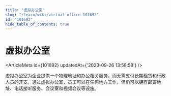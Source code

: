```yaml
---
title: "虚拟办公室"
slug: "/learn/wiki/virtual-office-101692"
id: "101692"
hide_table_of_contents: true
---
```



# 虚拟办公室

<ArticleMeta id={101692} updatedAt={'2023-09-26 13:58:58'} />
<div className='border-solid border-b border-t-0 my-4 border-[var(--ifm-color-gray-300)]' />

虚拟办公室为企业提供一个物理地址和办公相关服务，而无需支付长期租赁和行政人员的开支。通过虚拟办公室，员工可以在任何地方工作，但仍可以拥有邮寄地址、电话接听服务、会议室和视频会议等设施。
